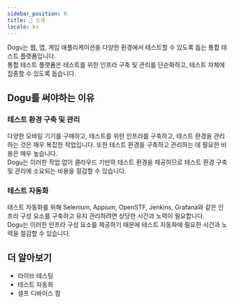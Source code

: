 ```yaml
---
sidebar_position: 0
title: 🤗 소개
locale: ko
---
```


Dogu는 웹, 앱, 게임 애플리케이션을 다양한 환경에서 테스트할 수 있도록 돕는 통합 테스트 플랫폼입니다.  
통합 테스트 플랫폼은 테스트를 위한 인프라 구축 및 관리를 단순화하고, 테스트 자체에 집중할 수 있도록 돕습니다.

## Dogu를 써야하는 이유

### 테스트 환경 구축 및 관리
다양한 모바일 기기를 구매하고, 테스트를 위한 인프라를 구축하고, 테스트 환경을 관리하는 것은 매우 복잡한 작업입니다. 또한 테스트 환경을 구축하고 관리하는 데 필요한 비용은 매우 높습니다.  
Dogu는 이러한 작업 없이 클라우드 기반의 테스트 환경을 제공하므로 테스트 환경 구축 및 관리에 소요되는 비용을 절감할 수 있습니다.

### 테스트 자동화
테스트 자동화를 위해 Selenium, Appium, OpenSTF, Jenkins, Grafana와 같은 인프라 구성 요소를 구축하고 유지 관리하려면 상당한 시간과 노력이 필요합니다.  
Dogu는 이러한 인프라 구성 요소를 제공하기 때문에 테스트 자동화에 필요한 시간과 노력을 절감할 수 있습니다.

## 더 알아보기

* 라이브 테스팅
* 테스트 자동화
* 셀프 디바이스 팜